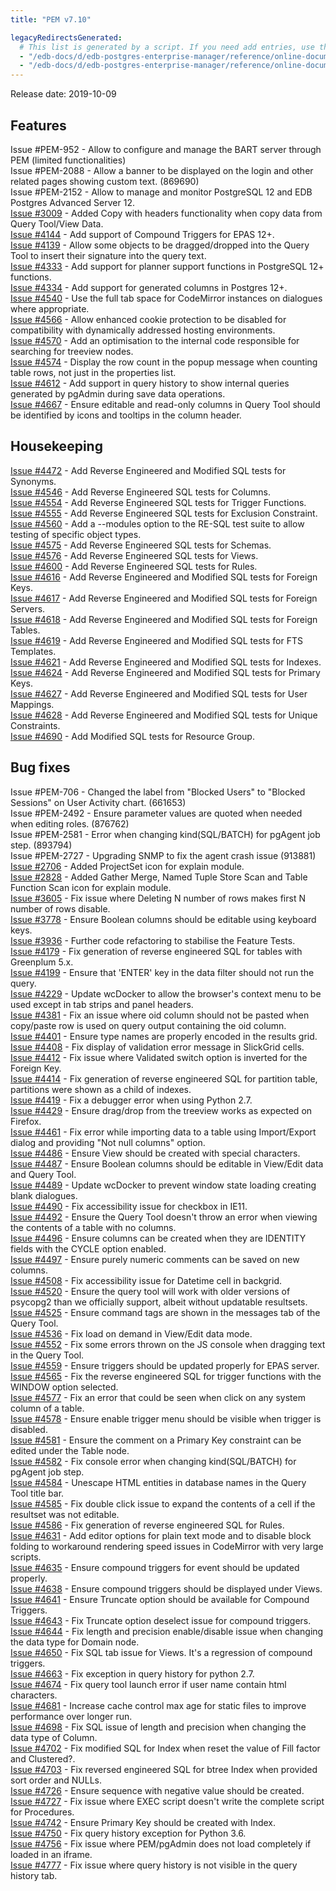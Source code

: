 ```yaml
---
title: "PEM v7.10"

legacyRedirectsGenerated:
  # This list is generated by a script. If you need add entries, use the `legacyRedirects` key.
  - "/edb-docs/d/edb-postgres-enterprise-manager/reference/online-documentation/8.0/pem_release_notes_7_10.html"
  - "/edb-docs/d/edb-postgres-enterprise-manager/reference/online-documentation/latest/pem_release_notes_7_10.html"
---
```


Release date: 2019-10-09

## Features

Issue #PEM-952 - Allow to configure and manage the BART server through PEM (limited functionalities)  
Issue #PEM-2088 - Allow a banner to be displayed on the login and other related pages showing custom text. (869690)  
Issue #PEM-2152 - Allow to manage and monitor PostgreSQL 12 and EDB Postgres Advanced Server 12.  
[Issue #3009](https://redmine.postgresql.org/issues/3009) - Added Copy with headers functionality when copy data from Query Tool/View Data.  
[Issue #4144](https://redmine.postgresql.org/issues/4144) - Add support of Compound Triggers for EPAS 12+.  
[Issue #4139](https://redmine.postgresql.org/issues/4139) - Allow some objects to be dragged/dropped into the Query Tool to insert their signature into the query text.  
[Issue #4333](https://redmine.postgresql.org/issues/4333) - Add support for planner support functions in PostgreSQL 12+ functions.  
[Issue #4334](https://redmine.postgresql.org/issues/4334) - Add support for generated columns in Postgres 12+.  
[Issue #4540](https://redmine.postgresql.org/issues/4540) - Use the full tab space for CodeMirror instances on dialogues where appropriate.  
[Issue #4566](https://redmine.postgresql.org/issues/4566) - Allow enhanced cookie protection to be disabled for compatibility with dynamically addressed hosting environments.  
[Issue #4570](https://redmine.postgresql.org/issues/4570) - Add an optimisation to the internal code responsible for searching for treeview nodes.  
[Issue #4574](https://redmine.postgresql.org/issues/4574) - Display the row count in the popup message when counting table rows, not just in the properties list.  
[Issue #4612](https://redmine.postgresql.org/issues/4612) - Add support in query history to show internal queries generated by pgAdmin during save data operations.  
[Issue #4667](https://redmine.postgresql.org/issues/4667) - Ensure editable and read-only columns in Query Tool should be identified by icons and tooltips in the column header.

## Housekeeping

[Issue #4472](https://redmine.postgresql.org/issues/4472) - Add Reverse Engineered and Modified SQL tests for Synonyms.  
[Issue #4546](https://redmine.postgresql.org/issues/4546) - Add Reverse Engineered SQL tests for Columns.  
[Issue #4554](https://redmine.postgresql.org/issues/4554) - Add Reverse Engineered SQL tests for Trigger Functions.  
[Issue #4555](https://redmine.postgresql.org/issues/4555) - Add Reverse Engineered SQL tests for Exclusion Constraint.  
[Issue #4560](https://redmine.postgresql.org/issues/4560) - Add a --modules option to the RE-SQL test suite to allow testing of specific object types.  
[Issue #4575](https://redmine.postgresql.org/issues/4575) - Add Reverse Engineered SQL tests for Schemas.  
[Issue #4576](https://redmine.postgresql.org/issues/4576) - Add Reverse Engineered SQL tests for Views.  
[Issue #4600](https://redmine.postgresql.org/issues/4600) - Add Reverse Engineered SQL tests for Rules.  
[Issue #4616](https://redmine.postgresql.org/issues/4616) - Add Reverse Engineered and Modified SQL tests for Foreign Keys.  
[Issue #4617](https://redmine.postgresql.org/issues/4617) - Add Reverse Engineered and Modified SQL tests for Foreign Servers.  
[Issue #4618](https://redmine.postgresql.org/issues/4618) - Add Reverse Engineered and Modified SQL tests for Foreign Tables.  
[Issue #4619](https://redmine.postgresql.org/issues/4619) - Add Reverse Engineered and Modified SQL tests for FTS Templates.  
[Issue #4621](https://redmine.postgresql.org/issues/4621) - Add Reverse Engineered and Modified SQL tests for Indexes.  
[Issue #4624](https://redmine.postgresql.org/issues/4624) - Add Reverse Engineered and Modified SQL tests for Primary Keys.  
[Issue #4627](https://redmine.postgresql.org/issues/4627) - Add Reverse Engineered and Modified SQL tests for User Mappings.  
[Issue #4628](https://redmine.postgresql.org/issues/4628) - Add Reverse Engineered and Modified SQL tests for Unique Constraints.  
[Issue #4690](https://redmine.postgresql.org/issues/4690) - Add Modified SQL tests for Resource Group.

## Bug fixes

Issue #PEM-706 - Changed the label from "Blocked Users" to "Blocked Sessions" on User Activity chart. (661653)  
Issue #PEM-2492 - Ensure parameter values are quoted when needed when editing roles. (876762)  
Issue #PEM-2581 - Error when changing kind(SQL/BATCH) for pgAgent job step. (893794)  
Issue #PEM-2727 - Upgrading SNMP to fix the agent crash issue (913881)  
[Issue #2706](https://redmine.postgresql.org/issues/2706) - Added ProjectSet icon for explain module.  
[Issue #2828](https://redmine.postgresql.org/issues/2828) - Added Gather Merge, Named Tuple Store Scan and Table Function Scan icon for explain module.  
[Issue #3605](https://redmine.postgresql.org/issues/3605) - Fix issue where Deleting N number of rows makes first N number of rows disable.  
[Issue #3778](https://redmine.postgresql.org/issues/3778) - Ensure Boolean columns should be editable using keyboard keys.  
[Issue #3936](https://redmine.postgresql.org/issues/3936) - Further code refactoring to stabilise the Feature Tests.  
[Issue #4179](https://redmine.postgresql.org/issues/4179) - Fix generation of reverse engineered SQL for tables with Greenplum 5.x.  
[Issue #4199](https://redmine.postgresql.org/issues/4199) - Ensure that 'ENTER' key in the data filter should not run the query.  
[Issue #4229](https://redmine.postgresql.org/issues/4229) - Update wcDocker to allow the browser's context menu to be used except in tab strips and panel headers.  
[Issue #4381](https://redmine.postgresql.org/issues/4381) - Fix an issue where oid column should not be pasted when copy/paste row is used on query output containing the oid column.  
[Issue #4401](https://redmine.postgresql.org/issues/4401) - Ensure type names are properly encoded in the results grid.  
[Issue #4408](https://redmine.postgresql.org/issues/4408) - Fix display of validation error message in SlickGrid cells.  
[Issue #4412](https://redmine.postgresql.org/issues/4412) - Fix issue where Validated switch option is inverted for the Foreign Key.  
[Issue #4414](https://redmine.postgresql.org/issues/4414) - Fix generation of reverse engineered SQL for partition table, partitions were shown as a child of indexes.  
[Issue #4419](https://redmine.postgresql.org/issues/4419) - Fix a debugger error when using Python 2.7.  
[Issue #4429](https://redmine.postgresql.org/issues/4429) - Ensure drag/drop from the treeview works as expected on Firefox.  
[Issue #4461](https://redmine.postgresql.org/issues/4461) - Fix error while importing data to a table using Import/Export dialog and providing "Not null columns" option.  
[Issue #4486](https://redmine.postgresql.org/issues/4486) - Ensure View should be created with special characters.  
[Issue #4487](https://redmine.postgresql.org/issues/4487) - Ensure Boolean columns should be editable in View/Edit data and Query Tool.  
[Issue #4489](https://redmine.postgresql.org/issues/4489) - Update wcDocker to prevent window state loading creating blank dialogues.  
[Issue #4490](https://redmine.postgresql.org/issues/4490) - Fix accessibility issue for checkbox in IE11.  
[Issue #4492](https://redmine.postgresql.org/issues/4492) - Ensure the Query Tool doesn't throw an error when viewing the contents of a table with no columns.  
[Issue #4496](https://redmine.postgresql.org/issues/4496) - Ensure columns can be created when they are IDENTITY fields with the CYCLE option enabled.  
[Issue #4497](https://redmine.postgresql.org/issues/4497) - Ensure purely numeric comments can be saved on new columns.  
[Issue #4508](https://redmine.postgresql.org/issues/4508) - Fix accessibility issue for Datetime cell in backgrid.  
[Issue #4520](https://redmine.postgresql.org/issues/4520) - Ensure the query tool will work with older versions of psycopg2 than we officially support, albeit without updatable resultsets.  
[Issue #4525](https://redmine.postgresql.org/issues/4525) - Ensure command tags are shown in the messages tab of the Query Tool.  
[Issue #4536](https://redmine.postgresql.org/issues/4536) - Fix load on demand in View/Edit data mode.  
[Issue #4552](https://redmine.postgresql.org/issues/4552) - Fix some errors thrown on the JS console when dragging text in the Query Tool.  
[Issue #4559](https://redmine.postgresql.org/issues/4559) - Ensure triggers should be updated properly for EPAS server.  
[Issue #4565](https://redmine.postgresql.org/issues/4565) - Fix the reverse engineered SQL for trigger functions with the WINDOW option selected.  
[Issue #4577](https://redmine.postgresql.org/issues/4577) - Fix an error that could be seen when click on any system column of a table.  
[Issue #4578](https://redmine.postgresql.org/issues/4578) - Ensure enable trigger menu should be visible when trigger is disabled.  
[Issue #4581](https://redmine.postgresql.org/issues/4581) - Ensure the comment on a Primary Key constraint can be edited under the Table node.  
[Issue #4582](https://redmine.postgresql.org/issues/4582) - Fix console error when changing kind(SQL/BATCH) for pgAgent job step.  
[Issue #4584](https://redmine.postgresql.org/issues/4584) - Unescape HTML entities in database names in the Query Tool title bar.  
[Issue #4585](https://redmine.postgresql.org/issues/4585) - Fix double click issue to expand the contents of a cell if the resultset was not editable.  
[Issue #4586](https://redmine.postgresql.org/issues/4586) - Fix generation of reverse engineered SQL for Rules.  
[Issue #4631](https://redmine.postgresql.org/issues/4631) - Add editor options for plain text mode and to disable block folding to workaround rendering speed issues in CodeMirror with very large scripts.  
[Issue #4635](https://redmine.postgresql.org/issues/4635) - Ensure compound triggers for event should be updated properly.  
[Issue #4638](https://redmine.postgresql.org/issues/4638) - Ensure compound triggers should be displayed under Views.  
[Issue #4641](https://redmine.postgresql.org/issues/4641) - Ensure Truncate option should be available for Compound Triggers.  
[Issue #4643](https://redmine.postgresql.org/issues/4643) - Fix Truncate option deselect issue for compound triggers.  
[Issue #4644](https://redmine.postgresql.org/issues/4644) - Fix length and precision enable/disable issue when changing the data type for Domain node.  
[Issue #4650](https://redmine.postgresql.org/issues/4650) - Fix SQL tab issue for Views. It's a regression of compound triggers.  
[Issue #4663](https://redmine.postgresql.org/issues/4663) - Fix exception in query history for python 2.7.  
[Issue #4674](https://redmine.postgresql.org/issues/4674) - Fix query tool launch error if user name contain html characters.  
[Issue #4681](https://redmine.postgresql.org/issues/4681) - Increase cache control max age for static files to improve performance over longer run.  
[Issue #4698](https://redmine.postgresql.org/issues/4698) - Fix SQL issue of length and precision when changing the data type of Column.  
[Issue #4702](https://redmine.postgresql.org/issues/4702) - Fix modified SQL for Index when reset the value of Fill factor and Clustered?.  
[Issue #4703](https://redmine.postgresql.org/issues/4703) - Fix reversed engineered SQL for btree Index when provided sort order and NULLs.  
[Issue #4726](https://redmine.postgresql.org/issues/4726) - Ensure sequence with negative value should be created.  
[Issue #4727](https://redmine.postgresql.org/issues/4727) - Fix issue where EXEC script doesn't write the complete script for Procedures.  
[Issue #4742](https://redmine.postgresql.org/issues/4742) - Ensure Primary Key should be created with Index.  
[Issue #4750](https://redmine.postgresql.org/issues/4750) - Fix query history exception for Python 3.6.  
[Issue #4756](https://redmine.postgresql.org/issues/4756) - Fix issue where PEM/pgAdmin does not load completely if loaded in an iframe.  
[Issue #4777](https://redmine.postgresql.org/issues/4777) - Fix issue where query history is not visible in the query history tab.
